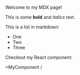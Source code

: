 Welcome to my MDX page!

This is some **bold** and _italics_ text.

This is a list in markdown:

- One
- Two
- Three

Checkout my React component:

<MyComponent /

>
